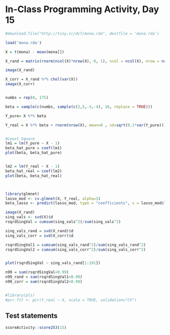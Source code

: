 # In-Class Programming Activity, Day 15

```r
#download.file("http://tiny.cc/dcf/mona.rda", destfile = 'mona.rda')

load('mona.rda')

X = t(mona) - mean(mona[])

X_rand = matrix(rnorm(ncol(X)*nrow(X), 0, 1), ncol = ncol(X), nrow = nrow(X))

image(X_rand)

X_corr = X_rand %*% chol(var(X))
image(X_corr)


numbs = rep(0, 175)

beta = sample(c(numbs, sample(c(2,5,-3,-4), 16, replace = TRUE)))

Y_pure= X %*% beta

Y_real = X %*% beta + rnorm(nrow(X), mean=0 , sd=sqrt(0.1*var(Y_pure)))


#Least Square 
lm1 = lm(Y_pure ~ X - 1)
beta_hat_pure = coef(lm1)
plot(beta, beta_hat_pure)


lm2 = lm(Y_real ~ X - 1)
beta_hat_real = coef(lm2)
plot(beta, beta_hat_real)



library(glmnet)
lasso_mod <- cv.glmnet(X, Y_real, alpha=1)
beta_lasso <- predict(lasso_mod, type = "coefficients", s = lasso_mod$lambda.min)

image(X_rand)
sing_vals <- svd(X)$d
rsqrdSingVal = cumsum(sing_vals^2)/sum(sing_vals^2)

sing_vals_rand = svd(X_rand)$d
sing_vals_corr = svd(X_corr)$d

rsqrdSingVal1 = cumsum(sing_vals_rand^2)/sum(sing_vals_rand^2)
rsqrdSingVal2 = cumsum(sing_vals_corr^2)/sum(sing_vals_corr^2)


plot(rsqrdSingVal ~ sing_vals_rand[1:191])

n99 = sum(rsqrdSingVal<0.99)
n99_rand = sum(rsqrdSingVal1<0.99)
n99_corr = sum(rsqrdSingVal2<0.99)


#library(pls)
#pcr.fit <- pcr(Y_real ~ X, scale = TRUE, validation="CV") 

```



## Test statements

```r
scoreActivity::score253(15)
```
